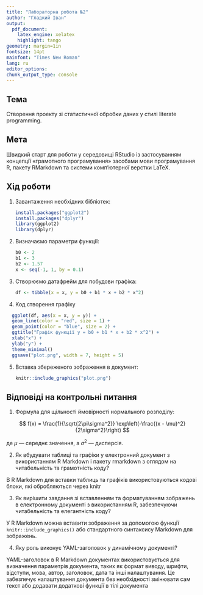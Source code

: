 ---
title: "Лабораторна робота №2"
author: "Гладкий Іван"
output:
  pdf_document:
    latex_engine: xelatex
    highlight: tango
geometry: margin=1in
fontsize: 14pt
mainfont: "Times New Roman"
lang: ru
editor_options:
chunk_output_type: console
---

## Тема

Створення проекту зі статистичної обробки даних у стилі literate programming.

## Мета

Швидкий старт для роботи у середовищі RStudio із застосуванням концепції «грамотного програмування» засобами мови програмування R, пакету RMarkdown та системи комп’ютерної верстки LaTeX.

## Хід роботи

1.  Завантаження необхідних бібліотек:

    ``` r
    install.packages("ggplot2")
    install.packages("dplyr")
    library(ggplot2)
    library(dplyr)
    ```

2.  Визначаємо параметри функції:

    ``` r
    b0 <- 2
    b1 <- 3
    b2 <- 1.57
    x <- seq(-1, 1, by = 0.1)
    ```

3.  Створюємо датафрейм для побудови графіка:

    ``` r
    df <- tibble(x = x, y = b0 + b1 * x + b2 * x^2)
    ```

4.  Код створення графіку

``` r
  ggplot(df, aes(x = x, y = y)) +  
  geom_line(color = "red", size = 1) +  
  geom_point(color = "blue", size = 2) +  
  ggtitle("Графік функції y = b0 + b1 * x + b2 * x^2") +   
  xlab("x") +  
  ylab("y") +  
  theme_minimal()
  ggsave("plot.png", width = 7, height = 5)
```

5.  Вставка збереженого зображення в документ:

    ```{r, echo=FALSE}
    knitr::include_graphics("plot.png")
    ```

## Відповіді на контрольні питання

1.  Формула для щільності ймовірності нормального розподілу:

$$
f(x) = \frac{1}{\sqrt{2\pi\sigma^2}} \exp\left(-\frac{(x - \mu)^2}{2\sigma^2}\right)
$$

де $\mu$ — середнє значення, а $\sigma^2$ — дисперсія.

2.  Як вбудувати таблиці та графіки у електронний документ з використанням R Markdown і пакету rmarkdown з оглядом на читабельність та грамотність коду?

В R Markdown для вставки таблиць та графіків використовуються кодові блоки, які обробляються через knitr

3.  Як вирішити завдання зі вставленням та форматуванням зображень в електронному документі з використанням R, забезпечуючи читабельність та елегантність коду?

У R Markdown можна вставити зображення за допомогою функції `knitr::include_graphics()` або стандартного синтаксису Markdown для зображень.

4.  Яку роль виконує YAML-заголовок у динамічному документі?

YAML-заголовок в R Markdown документах використовується для визначення параметрів документа, таких як формат виводу, шрифти, відступи, мова, автор, заголовок, дата та інші налаштування. Це забезпечує налаштування документа без необхідності змінювати сам текст або додавати додаткові функції в тілі документа

\hfill \text{Роботу підготував} \text{Гладкий Іван}

